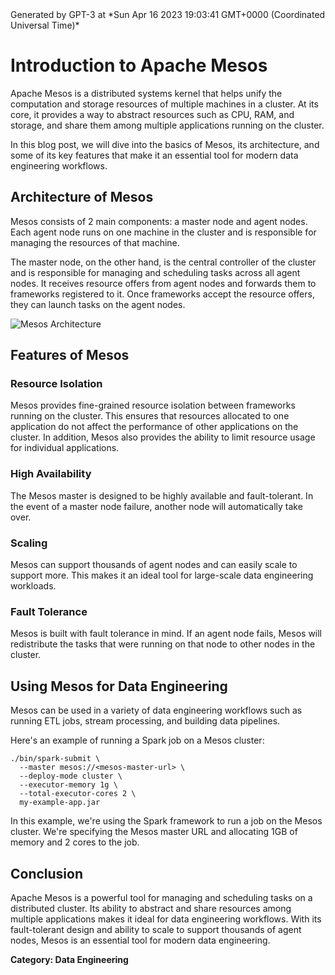 
<Callout>
Generated by GPT-3 at *Sun Apr 16 2023 19:03:41 GMT+0000 (Coordinated Universal Time)*
</Callout>

# Introduction to Apache Mesos

Apache Mesos is a distributed systems kernel that helps unify the computation and storage resources of multiple machines in a cluster. At its core, it provides a way to abstract resources such as CPU, RAM, and storage, and share them among multiple applications running on the cluster.

In this blog post, we will dive into the basics of Mesos, its architecture, and some of its key features that make it an essential tool for modern data engineering workflows. 

## Architecture of Mesos

Mesos consists of 2 main components: a master node and agent nodes. Each agent node runs on one machine in the cluster and is responsible for managing the resources of that machine. 

The master node, on the other hand, is the central controller of the cluster and is responsible for managing and scheduling tasks across all agent nodes. It receives resource offers from agent nodes and forwards them to frameworks registered to it. Once frameworks accept the resource offers, they can launch tasks on the agent nodes.

![Mesos Architecture](https://upload.wikimedia.org/wikipedia/commons/0/0f/Apache_Mesos_architecture.png)

## Features of Mesos

### Resource Isolation

Mesos provides fine-grained resource isolation between frameworks running on the cluster. This ensures that resources allocated to one application do not affect the performance of other applications on the cluster. In addition, Mesos also provides the ability to limit resource usage for individual applications.

### High Availability

The Mesos master is designed to be highly available and fault-tolerant. In the event of a master node failure, another node will automatically take over.

### Scaling

Mesos can support thousands of agent nodes and can easily scale to support more. This makes it an ideal tool for large-scale data engineering workloads.

### Fault Tolerance

Mesos is built with fault tolerance in mind. If an agent node fails, Mesos will redistribute the tasks that were running on that node to other nodes in the cluster.

## Using Mesos for Data Engineering

Mesos can be used in a variety of data engineering workflows such as running ETL jobs, stream processing, and building data pipelines.

Here's an example of running a Spark job on a Mesos cluster:

```
./bin/spark-submit \
  --master mesos://<mesos-master-url> \
  --deploy-mode cluster \
  --executor-memory 1g \
  --total-executor-cores 2 \
  my-example-app.jar
```

In this example, we're using the Spark framework to run a job on the Mesos cluster. We're specifying the Mesos master URL and allocating 1GB of memory and 2 cores to the job.

## Conclusion

Apache Mesos is a powerful tool for managing and scheduling tasks on a distributed cluster. Its ability to abstract and share resources among multiple applications makes it ideal for data engineering workflows. With its fault-tolerant design and ability to scale to support thousands of agent nodes, Mesos is an essential tool for modern data engineering. 


**Category: Data Engineering**